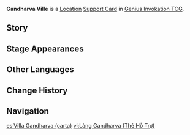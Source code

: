 {{About|the [[Genius Invokation TCG]] Support Card|the [[Location]]|Gandharva Ville}}
{{Genius Invokation TCG Infobox
|title     = Gandharva Ville
|id        = 321014
|image     = Gandharva Ville Support Card.png
|type      = Support Card
|group     = Location
|effect    = '''Before you choose your action, when the number of Elemental Dice you have is 0:''' Create 1 '''Omni Element''' (once per Round).
|usage     = 3
|matching  = 1
|source1   = {{Sold By}}
}}
'''Gandharva Ville''' is a [[Location Card|Location]] [[Support Card]] in [[Genius Invokation TCG]].

==Story==
{{Description|The place where travelers and Forest Rangers meet in joy &mdash; the village that listens to the heartbeat of the rainforest.|title=Gandharva Ville}}

==Stage Appearances==
{{Genius Invokation TCG Stage Appearances}}

==Other Languages==
{{Other Languages|Transclude=Gandharva Ville}}

==Change History==
{{Change History|4.1}}

==Navigation==
{{Genius Invokation TCG Navbox|Support Card Obtainable}}

[[es:Villa Gandharva (carta)]]
[[vi:Làng Gandharva (Thẻ Hỗ Trợ)]]